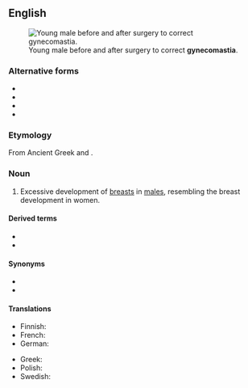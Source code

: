 ==English==
{{wikipedia}}
[[File:Adolescent_with_Gynecomastia.jpg|thumb|Young male before and after surgery to correct '''gynecomastia'''.]]

===Alternative forms===
* {{l|en|gynaecomastia}}
* {{l|en|gynæcomastia}}
* {{l|en|gynaecomasty}}
* {{l|en|gynæcomazia}}

===Etymology===
From Ancient Greek {{m|grc|γυνή||woman}} and {{m|grc|μαστός||breast}}.

===Noun===
{{en-noun|~}}

# {{lb|en|American spelling|medicine}} Excessive development of [[breast]]s in [[male]]s, resembling the breast development in women.

====Derived terms====
* {{l|en|gyno}}
* {{l|en|pseudogynecomastia}}

====Synonyms====
* {{l|en|moobs}}
* {{l|en|bitch tits}}

====Translations====
{{trans-top|development of breasts in males}}
* Finnish: {{t|fi|naisnisäisyys}}
* French: {{t+|fr|gynécomastie|f}}
* German: {{t+|de|Gynäkomastie|f}}
{{trans-mid}}
* Greek: {{t+|el|γυναικομαστία}}
* Polish: {{t+|pl|ginekomastia|f}}
* Swedish: {{t+|sv|gynekomasti|c}}
{{trans-bottom}}
